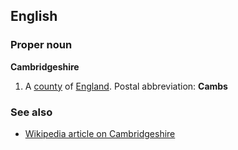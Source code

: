 ==English==
===Proper noun===
'''Cambridgeshire'''

#A [[county]] of [[England]].  Postal abbreviation: '''Cambs'''

===See also===
*[[w:Cambridgeshire|Wikipedia article on Cambridgeshire]]